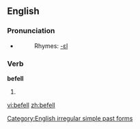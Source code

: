 ==English==

===Pronunciation===
*{{IPA|/'bɪfεl/}}
*:Rhymes: [[Rhymes:English:-ɛl|-ɛl]]

===Verb===
'''befell'''
# {{simple past of|''[[befall]]''}}

[[Category:English irregular simple past forms]]

[[vi:befell]]
[[zh:befell]]
